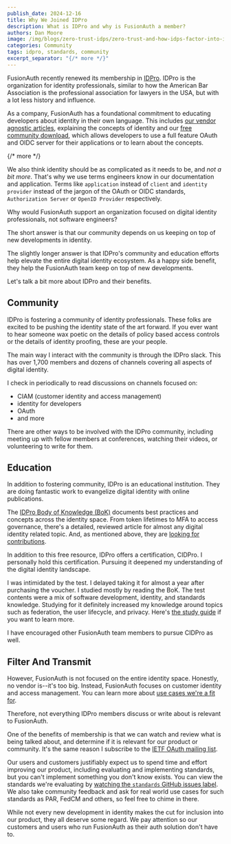 ```yaml
---
publish_date: 2024-12-16 
title: Why We Joined IDPro
description: What is IDPro and why is FusionAuth a member?
authors: Dan Moore
image: /img/blogs/zero-trust-idps/zero-trust-and-how-idps-factor-into-it-header-image.png
categories: Community
tags: idpro, standards, community
excerpt_separator: "{/* more */}"
---
```


FusionAuth recently renewed its membership in [IDPro](https://idpro.org/). IDPro is the organization for identity professionals, similar to how the American Bar Association is the professional association for lawyers in the USA, but with a lot less history and influence.

As a company, FusionAuth has a foundational commitment to educating developers about identity in their own language. This includes [our vendor agnostic articles](/articles/), explaining the concepts of identity and our [free community download](/download), which allows developers to use a full feature OAuth and OIDC server for their applications or to learn about the concepts.

{/* more */}

We also think identity should be as complicated as it needs to be, and *not a bit more*. That's why we use terms engineers know in our documentation and application. Terms like `application` instead of `client` and `identity provider` instead of the jargon of the OAuth or OIDC standards, `Authorization Server` or `OpenID Provider` respectively.

Why would FusionAuth support an organization focused on digital identity professionals, not software engineers?

The short answer is that our community depends on us keeping on top of new developments in identity.

The slightly longer answer is that IDPro's community and education efforts help elevate the entire digital identity ecosystem. As a happy side benefit, they help the FusionAuth team keep on top of new developments.

Let's talk a bit more about IDPro and their benefits.

## Community

IDPro is fostering a community of identity professionals. These folks are excited to be pushing the identity state of the art forward. If you ever want to hear someone wax poetic on the details of policy based access controls or the details of identity proofing, these are your people.

The main way I interact with the community is through the IDPro slack. This has over 1,700 members and dozens of channels covering all aspects of digital identity.

I check in periodically to read discussions on channels focused on:

* CIAM (customer identity and access management)
* identity for developers
* OAuth
* and more

There are other ways to be involved with the IDPro community, including meeting up with fellow members at conferences, watching their videos, or volunteering to write for them.

## Education

In addition to fostering community, IDPro is an educational institution. They are doing fantastic work to evangelize digital identity with online publications.

The [IDPro Body of Knowledge (BoK)](https://bok.idpro.org/) documents best practices and concepts across the identity space. From token lifetimes to MFA to access governance, there's a detailed, reviewed article for almost any digital identity related topic. And, as mentioned above, they are [looking for contributions](https://bok.idpro.org/submissions/).

In addition to this free resource, IDPro offers a certification, CIDPro. I personally hold this certification. Pursuing it deepened my understanding of the digital identity landscape.

I was intimidated by the test. I delayed taking it for almost a year after purchasing the voucher. I studied mostly by reading the BoK. The test contents were a mix of software development, identity, and standards knowledge. Studying for it definitely increased my knowledge around topics such as federation, the user lifecycle, and privacy. Here's [the study guide](https://idpro.org/cidpro-reference-resources/) if you want to learn more.

I have encouraged other FusionAuth team members to pursue CIDPro as well.

## Filter And Transmit

However, FusionAuth is not focused on the entire identity space. Honestly, no vendor is--it's too big. Instead, FusionAuth focuses on customer identity and access management. You can learn more about [use cases we're a fit for](/docs/get-started/use-cases/).

Therefore, not everything IDPro members discuss or write about is relevant to FusionAuth.

One of the benefits of membership is that we can watch and review what is being talked about, and determine if it is relevant for our product or community. It's the same reason I subscribe to the [IETF OAuth mailing list](https://www.ietf.org/mailman/listinfo/oauth).

Our users and customers justifiably expect us to spend time and effort improving our product, including evaluating and implementing standards, but you can't implement something you don't know exists. You can view the standards we're evaluating by [watching the `standards` GitHub issues label](https://github.com/FusionAuth/fusionauth-issues/issues?q=is%3Aissue+is%3Aopen+label%3Astandards+). We also take community feedback and ask for real world use cases for such standards as PAR, FedCM and others, so feel free to chime in there.

While not every new development in identity makes the cut for inclusion into our product, they all deserve some regard. We pay attention so our customers and users who run FusionAuth as their auth solution don't have to.

